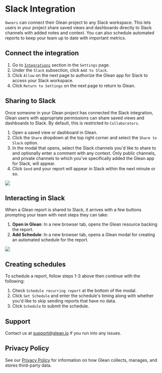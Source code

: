 # Slack Integration

`Owners` can connect their Glean project to any Slack workspace. This lets users in your project
share saved views and dashboards directly to Slack channels with added notes and context. You can also schedule
automated reports to keep your team up to date with important metrics.

## Connect the integration

1. Go to [`Integrations`](https://glean.io/app/p/settings#integrations) section in the `Settings` page.
2. Under the `Slack` subsection, click `Add to Slack`.
3. Click `Allow` on the next page to authorize the Glean app for Slack to access your Slack workspace.
4. Click `Return to Settings` on the next page to return to Glean.

## Sharing to Slack

Once someone in your Glean project has connected the Slack integration, Glean users with appropriate permissions
can share saved views and dashboards to Slack. By default, this is restricted to `Collaborators`.

1. Open a saved view or dashboard in Glean.
2. Click the `Share` dropdown at the top right corner and select the `Share to Slack` option.
3. In the modal that opens, select the Slack channels you'd like to share to and optionally enter a comment with any context. Only public channels, and private channels to which you've specifically added the Glean app for Slack, will appear.
4. Click `Send` and your report will appear in Slack within the next minute or so.

![](/share_to_slack.gif)

## Interacting in Slack

When a Glean report is shared to Slack, it arrives with a few buttons prompting your team with next steps they can take:

1. **Open in Glean**: In a new browser tab, opens the Glean resource backing the report.
1. **Add Schedule**: In a new browser tab, opens a Glean modal for creating an automated schedule for the report.

![](/open_in_slack.gif)

## Creating schedules

To schedule a report, follow steps 1-3 above then continue with the following:

1. Check `Schedule recurring report` at the bottom of the modal.
2. Click `Set Schedule` and enter the schedule's timing along with whether you'd like to skip sending reports that have no data.
3. Click `Schedule` to submit the schedule.

## Support

Contact us at support@glean.io if you run into any issues.

## Privacy Policy

See our [Privacy Policy](https://glean.io/terms) for information on how Glean collects, manages, and stores third-party data.
